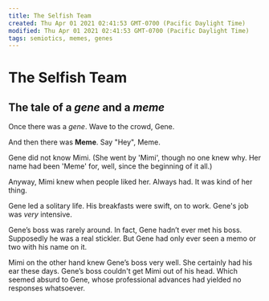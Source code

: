 ```yaml
---
title: The Selfish Team
created: Thu Apr 01 2021 02:41:53 GMT-0700 (Pacific Daylight Time)
modified: Thu Apr 01 2021 02:41:53 GMT-0700 (Pacific Daylight Time)
tags: semiotics, memes, genes
---
```


# The Selfish Team

## The tale of a _gene_ and a _meme_

Once there was a _gene_.
Wave to the crowd, Gene.

And then there was **Meme**.
Say "Hey", Meme.

Gene did not know Mimi. (She went by 'Mimi', though no one knew why. Her name had been 'Meme' for, well, since the beginning of it all.)

Anyway, Mimi knew when people liked her. Always had. It was kind of her thing.

Gene led a solitary life. His breakfasts were swift, on to work. Gene's job was _very_ intensive.

Gene’s boss was rarely around. In fact, Gene hadn’t ever met his boss. Supposedly he was a real stickler. But Gene had only ever seen a memo or two with his name on it.

Mimi on the other hand knew Gene’s boss very well. She certainly had his ear these days. Gene’s boss couldn't get Mimi out of his head. Which seemed absurd to Gene, whose professional advances had yielded no responses whatsoever.
